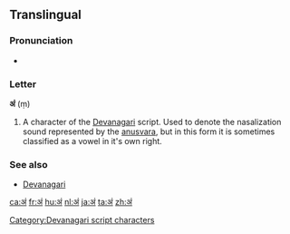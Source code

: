 {{also|अ|अँ}}
==Translingual==
{{attention|sa}}{{attention|hi}}

===Pronunciation===
* {{IPA|/əŋ/|lang=mul}}

===Letter===
'''अं''' (ṃ)

# A character of the [[Devanagari]] script.  Used to denote the nasalization sound represented by the [[anusvara]], but in this form it is sometimes classified as a vowel in it's own right.

===See also===
* [[w:Devanagari|Devanagari]]

[[Category:Devanagari script characters]]

[[ca:अं]]
[[fr:अं]]
[[hu:अं]]
[[nl:अं]]
[[ja:अं]]
[[ta:अं]]
[[zh:अं]]